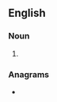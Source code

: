 ==English==

===Noun===
{{head|en|noun plural form}}

# {{plural of|bubbler|lang=en}}

===Anagrams===
* {{anagrams|en|blubbers}}